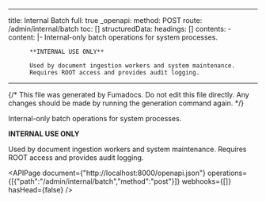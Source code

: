 <!-- AUTO-GENERATED: fumadocs-openapi (safe to overwrite) -->

---
title: Internal Batch
full: true
_openapi:
  method: POST
  route: /admin/internal/batch
  toc: []
  structuredData:
    headings: []
    contents:
      - content: |-
          Internal-only batch operations for system processes.

          **INTERNAL USE ONLY**

          Used by document ingestion workers and system maintenance.
          Requires ROOT access and provides audit logging.
---

{/* This file was generated by Fumadocs. Do not edit this file directly. Any changes should be made by running the generation command again. */}

Internal-only batch operations for system processes.

**INTERNAL USE ONLY**

Used by document ingestion workers and system maintenance.
Requires ROOT access and provides audit logging.

<APIPage document={"http://localhost:8000/openapi.json"} operations={[{"path":"/admin/internal/batch","method":"post"}]} webhooks={[]} hasHead={false} />
